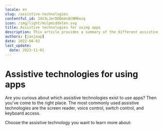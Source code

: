 ```yaml
---
locale: en
slug: /assistive-technologies
contentful_id: 34X3LJmrDDDm4n8CNM6evq
icon: /img/light/Hulpmiddelen.svg
title: Assistive technologies for using apps
description: This article provides a summary of the different assistive technologies.
authors: [janjaap]
date: 2022-08-02
last_update:
  date: 2023-11-01
---
```


# Assistive technologies for using apps

Are you curious about which assistive technologies exist to use apps? Then you've come to the right place. The most commonly used assistive technologies are the screen reader, voice control, switch control, and keyboard access.

Choose the assistive technology you want to learn more about:

<LinkList title="List of assistive technologies on Android + iOS" isHighlighted={true}>
  <LinkListItem
    url="/en/docs/android/features/talkback"
    title="TalkBack for Android"
    label="TalkBack: screen reader for Android"
    description="This article provides in-depth information about the TalkBack screen reader for Android."
    image="/img/light/screenreader.svg"
    alt="Screen Reader icon"
  />
  <LinkListItem
    url="/en/docs/ios/features/voiceover"
    title="VoiceOver for iOS"
    label="VoiceOver: screen reader for iOS"
    description="This article provides in-depth information about the VoiceOver screen reader on iOS."
    image="/img/light/screenreader.svg"
    alt="Screen Reader icon"
  />
  <LinkListItem
    url="/en/docs/android/features/voice-access"
    title="Voice Access for Android"
    label="Voice Access for Android"
    description="This article provides in-depth information about using Voice Access to control your Android device by voice."
    image="/img/light/voiceaccess.svg"
    alt="Voice Control icon"
  />
  <LinkListItem
    url="/en/docs/ios/features/voice-control"
    title="Voice Control for iOS"
    label="Voice Control for iOS"
    description="This article provides in-depth information about using Voice Control to control your iOS device by voice."
    image="/img/light/voiceaccess.svg"
    alt="Voice Control icon"
  />
  <LinkListItem
    url="/en/docs/android/features/switch-access"
    title="Switch Access for Android"
    label="Switch Access for Android"
    description="This article provides in-depth information about using Switch Access to control your Android with switches."
    image="/img/light/switchaccess.svg"
    alt="Switch Access icon"
  />
  <LinkListItem
    url="/en/docs/ios/features/switch-control"
    title="Switch Control for iOS"
    label="Switch Control for iOS"
    description="This article provides in-depth information about using Switch Control to control your iOS device with switches."
    image="/img/light/switchaccess.svg"
    alt="Switch Access icon"
  />
  <LinkListItem
    url="/en/docs/android/features/keyboard-access"
    title="Keyboard Access for Android"
    label="Keyboard Access for Android"
    description="This article provides in-depth information about using Keyboard Access to control your Android device with a keyboard."
    image="/img/light/keyboard.svg"
    alt="Keyboard Access icon"
  />
  <LinkListItem
    url="/en/docs/ios/features/keyboard-access"
    title="Keyboard access for iOS"
    label="Keyboard Access for iOS"
    description="This article provides in-depth information about using Keyboard Access to control your iOS device with a keyboard."
    image="/img/light/keyboard.svg"
    alt="Keyboard Access icon"
  />
</LinkList>
